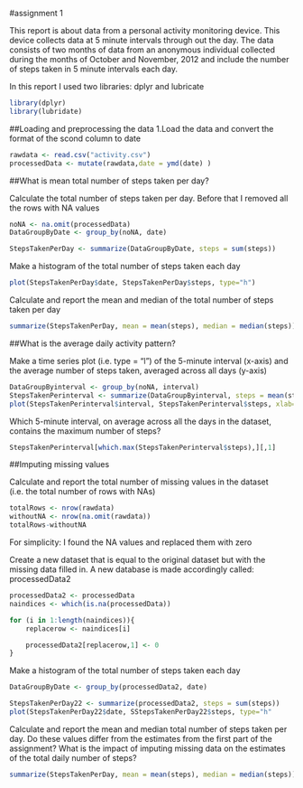 #assignment 1

This report is about data from a personal activity monitoring device. This device collects data at 5 minute intervals through out the day. The data consists of two months of data from an anonymous individual collected during the months of October and November, 2012 and include the number of steps taken in 5 minute intervals each day.

In this report I used two libraries: dplyr and lubricate  
```r
library(dplyr)
library(lubridate)
```

##Loading and preprocessing the data
1.Load the data and convert the format of the scond column to date
```r
rawdata <- read.csv("activity.csv")
processedData <- mutate(rawdata,date = ymd(date) )
```    
##What is mean total number of steps taken per day?
  

Calculate the total number of steps taken per day.
Before that I removed all the rows with NA values  
```r
noNA <- na.omit(processedData)
DataGroupByDate <- group_by(noNA, date)

StepsTakenPerDay <- summarize(DataGroupByDate, steps = sum(steps))
```

Make a histogram of the total number of steps taken each day  
```r
plot(StepsTakenPerDay$date, StepsTakenPerDay$steps, type="h")
```

Calculate and report the mean and median of the total number of steps taken per day
```r
summarize(StepsTakenPerDay, mean = mean(steps), median = median(steps))
```  

##What is the average daily activity pattern?

Make a time series plot (i.e. type = "l") of the 5-minute interval (x-axis) and the average number of steps taken, averaged across all days (y-axis)  
```r
DataGroupByinterval <- group_by(noNA, interval)
StepsTakenPerinterval <- summarize(DataGroupByinterval, steps = mean(steps))
plot(StepsTakenPerinterval$interval, StepsTakenPerinterval$steps, xlab="5-minute interval",ylab="averaged across all days", type="l")
```
  

Which 5-minute interval, on average across all the days in the dataset, contains the maximum number of steps?  
```r
StepsTakenPerinterval[which.max(StepsTakenPerinterval$steps),][,1]
```  

##Imputing missing values

Calculate and report the total number of missing values in the dataset (i.e. the total number of rows with NAs)

```r
totalRows <- nrow(rawdata)
withoutNA <- nrow(na.omit(rawdata))
totalRows-withoutNA
```

For simplicity: I found the NA values and replaced them with zero

Create a new dataset that is equal to the original dataset but with the missing data filled in.
A new database is made accordingly called: processedData2  
```r
processedData2 <- processedData
naindices <- which(is.na(processedData))

for (i in 1:length(naindices)){
	replacerow <- naindices[i]

	processedData2[replacerow,1] <- 0
}

```
Make a histogram of the total number of steps taken each day 

```r

DataGroupByDate <- group_by(processedData2, date)

StepsTakenPerDay22 <- summarize(processedData2, steps = sum(steps))
plot(StepsTakenPerDay22$date, SStepsTakenPerDay22$steps, type="h"
```

Calculate and report the mean and median total number of steps taken per day. Do these values differ from the estimates from the first part of the assignment? What is the impact of imputing missing data on the estimates of the total daily number of steps?  

```r
summarize(StepsTakenPerDay, mean = mean(steps), median = median(steps))
```
